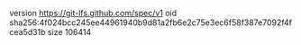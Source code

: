 version https://git-lfs.github.com/spec/v1
oid sha256:4f024bcc245ee44961940b9d81a2fb6e2c75e3ec6f58f387e7092f4fcea5d31b
size 106414
